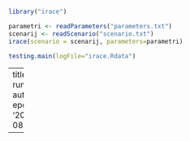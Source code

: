 
```r
library("irace")

parametri <- readParameters("parameters.txt")
scenarij <- readScenario("scenario.txt")
irace(scenario = scenarij, parameters=parametri)

testing.main(logFile="irace.Rdata")
```



---
title: run_irace.R
author: epc
date: '2021-08-22'

---
